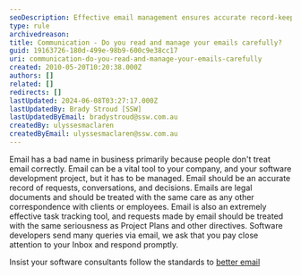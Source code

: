 ```yaml
---
seoDescription: Effective email management ensures accurate record-keeping and timely responses for software development projects, promoting efficient communication.
type: rule
archivedreason:
title: Communication - Do you read and manage your emails carefully?
guid: 19163726-180d-499e-98b9-600c9e38cc17
uri: communication-do-you-read-and-manage-your-emails-carefully
created: 2010-05-20T10:20:38.000Z
authors: []
related: []
redirects: []
lastUpdated: 2024-06-08T03:27:17.000Z
lastUpdatedBy: Brady Stroud [SSW]
lastUpdatedByEmail: bradystroud@ssw.com.au
createdBy: ulyssesmaclaren
createdByEmail: ulyssesmaclaren@ssw.com.au
---
```


Email has a bad name in business primarily because people don't treat email correctly. Email can be a vital tool to your company, and your software development project, but it has to be managed. Email should be an accurate record of requests, conversations, and decisions. Emails are legal documents and should be treated with the same care as any other correspondence with clients or employees. Email is also an extremely effective task tracking tool, and requests made by email should be treated with the same seriousness as Project Plans and other directives.
Software developers send many queries via email, we ask that you pay close attention to your Inbox and respond promptly.

Insist your software consultants follow the standards to [better email](/rules-to-better-email)
